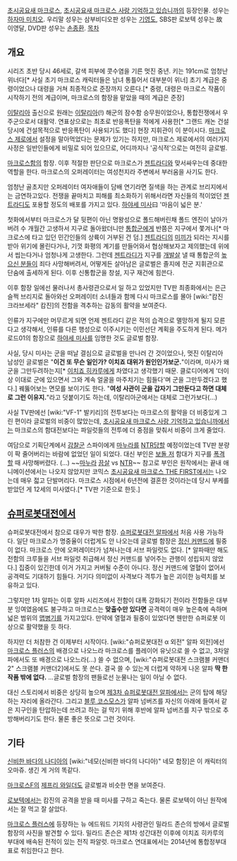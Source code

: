 [[초시공요새 마크로스]], [[초시공요새 마크로스 사랑 기억하고 있습니까]]의 등장인물. 성우는 [[하자마 미치오]]. 우리말 성우는 삼부비디오판 성우는 [[기영도]], SBS판 로보텍 성우는 故 이영달, DVD판 성우는 [[손종환]].
[[목차]]
== 개요 ==

시리즈 초반 당시 46세로, 갈색 피부에 콧수염을 기른 멋진 중년. 키는 191cm로 엄청난 위너다[* 사실 초기 마크로스 캐릭터들은 남녀 통틀어서 대부분이 위너] 초기 계급은 중령이었으나 대령을 거쳐 최종적으로 준장까지 오른다.[* 중령, 대령은 마크로스 작품이 시작하기 전의 계급이며, 마크로스의 함장을 맡았을 때의 계급은 준장]

[[이탈리아]] 출신으로 원래는 [[이탈리아]](!) 해군의 잠수함 승무원이었으나, 통합전쟁에서 우주군으로서 대활약. 연표상으로는 최초로 반응폭탄을 적에게 사용한[* 그랜드 캐논 건설 당시에 건설목적으로 반응폭탄이 사용되기도 했다] 현장 지휘관이 이 분이시다. [[마크로스 제로]]에서 설정을 말아먹었다는 문제가 있기는 하지만, 마크로스 제로에서의 여러가지 사정은 일반인들에게 비밀로 되어 있으므로, 어디까지나 '공식적'으로는 여전히 글로벌.

[[마크로스]]함의 함장. 이후 적절한 판단으로 마크로스가 [[젠트라디]]와 맞서싸우는데 중대한 역할을 한다. 마크로스의 오퍼레이터는 여성천지라 주변에서 부러움을 사기도 한다.

엄청난 골초지만 오퍼레이터 여자애들이 담배 연기라면 질색을 하는 관계로 브리지에서는 금연하고있다. 전쟁을 끝마치고 피해를 최소화하기 위해서라면 자신들의 적이었던 [[젠트라디]]도 포용할 정도의 배포를 가지고 있다. [[하야세 미사]]曰 '마음이 넓은 분.'

첫화에서부터 마크로스가 달 뒷편이 아닌 명왕성으로 폴드해버린채 폴드 엔진이 날아가 버려 수 개월간 고생하서 지구로 돌아왔더니만 [[통합군]]에게 반쯤은 지구에서 쫓겨나[* 마크로스에 타고 있던 민간인들의 상륙이 거부된 건 덤.] [[젠트라디]]의 [[미끼]]가 되라는 지시를 받아 위기에 몰린다거나, 기껏 화평의 계기를 만들어와서 협상해보자고 제의했는데 위에서 씹는다거나 엄청나게 고생한다. 그런데 [[젠트라디]]가 지구를 [[개발살]] 낼 때 통합군의 [[높으신 분들]]이 죄다 사망해버려서, 어떻게든 살아남은 글로벌은 졸지에 전군 지휘관으로 단숨에 출세하게 된다. 이후 신통합군을 창설, 지구 재건에 힘쓴다.

이후 함장 일에선 물러나서 총사령관으로서 일 하고 있었지만 TV판 최종화에서는 은근슬쩍 브리지로 돌아와선 오퍼레이터 소녀들과 함께 다시 마크로스를 몰아 [wiki:"캄진 크라브세라" 캄진]의 전함을 격추하는 감동의 활약을 보여준다.

인류가 지구에만 머무르게 되면 언제 젠트라디 같은 적의 습격으로 멸망하게 될지 모른다고 생각해서, 인류를 다른 행성으로 이주시키는 이민선단 계획을 주도하게 된다. 메가로드01의 함장으로 [[하야세 미사]]를 임명한 것도 글로벌 함장. 

사실, 당시 미사는 군을 떠날 결심으로 글로벌을 만나러 간 것이었으나, 멋진 이탈리아 남성인 글로벌은 "'''이건 또 무슨 일인가? 이치죠 대위가 원인인가보군.'''"이라며, 미사가 왜 군을 그만두려하는지[* [[이치죠 히카루]]에게 차였다고 생각했기 때문. 클로디어에게 '더이상 이대로 군에 있으면서 그와 계속 얼굴을 마주치기는 힘들다'며 군을 그만두겠다고 했다.] 꿰뚫어보는 면모를 보이기도 한다. "'''여성 사관이 군을 갑자기 그만둔다고 하면 대체로 그런 이유지.'''"라고 덧붙이기도 하는데, 이탈리아군에서는 대체로 그런가보다(...)

사실 TV판에선 [wiki:"VF-1" 발키리]의 전투보다는 마크로스의 활약을 더 비중있게 그린 편이라 글로벌의 비중이 많았는데, [[초시공요새 마크로스 사랑 기억하고 있습니까]]에서는 마크로스의 함대전보다는 파일럿들의 전투에 더 중점을 맞춰서 비중이 크게 줄었다.

여담으로 기획단계에서 [[감찰군]] 스파이에게 [[마누라]]를 [[NTR]]당할 예정이었는데 TV판 분량이 팍 줄어버리는 바람에 없었던 일이 되었다. 대신 부인은 [[보돌 저]] 함대가 지구를 [[폭격]]할 때 사망해버렸다. (...) ~~[[마누라]] [[끔살]] vs [[NTR]]~~ 참고로 부인은 원작에서는 끝내 애니메이션에서는 나오지 않았지만 코믹스 [[초시공요새 마크로스 THE FIRST]]에서는 나오는데 매우 젋고 단발머리다. 마크로스 시점에서 6년전에 결혼한 것이라는데 당시 부케를 받았던 게 12세의 미사였다.[* TV판 기준으로 한듯.]

== [[슈퍼로봇대전]]에서 ==
슈퍼로봇대전에서 참으로 대우가 박한 함장. [[슈퍼로봇대전 알파]]에서 처음 사용 가능하다. 일단 마크로스가 명중율이 더럽게도 안 나오는데 글로벌 함장은 [[정신 커맨드]]에 필중이 없다. 마크로스 안에 오퍼레이터가 넘쳐나는데 서브 파일럿도 없다. [* 알파때만 해도 전함의 크루들을 서브 파일럿 취급해서 정신 커맨드를 넣어주는 관행이 성립되지 않았다.] 집중이 있긴한데 이거 가지고 커버될 수준이 아니다. 정신 커맨드에 열혈이 없어서 공격력도 기대하기 힘들다. 거기다 의미없이 사격보다 격투가 높은 괴이한 능력치를 보유하고 있다. 

그렇지만 1차 알파는 이후 알파 시리즈에서 전함이 대폭 강화되기 전이라 전함들은 대부분 잉여였음에도 불구하고 마크로스는 '''맞출수만 있다면''' 공격력이 매우 높은축에 속하며 넓은 범위의 [[맵병기]]를 가지고있다. 만약에 열혈과 필중이 있었다면 웬만한 슈퍼로봇 이상으로 활약했을 듯 하다.

하지만 더 처참한 건 이제부터 시작이다. [wiki:"슈퍼로봇대전 α 외전" 알파 외전]에선 [[마크로스 플러스]]의 배경으로 나오느라 마크로스를 플레이어 유닛으로 쓸 수 없고, 3차알파에서도 또 배경으로 나오느라(...) 쓸 수 없으며, [wiki:"슈퍼로봇대전 스크램블 커맨더 2" 스크램블 커맨더2]에서도 못 쓴다. 결국 쓸 수 있는게 더럽게 약하게 나온 알파 '''딱 한 작품 밖에 없다.''' ...글로벌 함장의 팬들로선 눈물나는 일이 아닐 수 없다.

대신 스토리에서 비중은 상당히 높으며 [[제3차 슈퍼로봇대전 알파]]에서는 군의 탑에 해당하는 자리에 올라간다. 그리고 [[블루 코스모스]]가 알파 넘버즈를 자신의 아래에 들여서 같은 지구인을 탄압하는데 쓰려고 하는 걸 막기 위해 후반에 알파 넘버즈를 지구 밖으로 추방해버리기도 한다. 물론 좋은 뜻으로 그런 것이다.

== 기타 ==
[[신비한 바다의 나디아]]의 [wiki:"네모(신비한 바다의 나디아)" 네모 함장]은 이 캐릭터의 오마쥬. 생긴 게 거의 똑같다.

[[마크로스F]]의 [[제프리 와일더]]도 글로벌과 비슷한 면을 보여준다.

[[로보텍]]에서는 캄진의 공격을 받을 때 미사를 구하고 죽는다. 물론 로보텍이 아닌 원작에서는 잘 먹고 잘 살았다.

[[마크로스 플러스]]에 등장하는 뉴 에드워드 기지의 사령관인 밀라드 존슨의 방에서 글로벌 함장의 사진을 발견할 수 있다. 밀라드 존슨은 제1차 성간대전 이후에 이치죠 히카루의 부대에 배속된 전적이 있는 전직 파알럿. 마크로스 연대표에서는 2014년에 통합정부대표로 취임한다고 한다.
